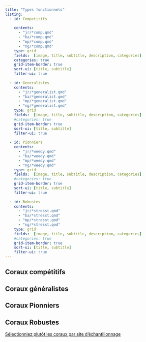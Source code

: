 ```yaml
---
title: "Types fonctionnels"
listing:
  - id: Competitifs
  
    contents: 
      - "jr/*comp.qmd"
      - "ba/*comp.qmd"
      - "mp/*comp.qmd"
      - "ng/*comp.qmd"
    type: grid
    fields:  [image, title, subtitle, description, categories]
    categories: true
    grid-item-border: true
    sort-ui: [title, subtitle]
    filter-ui: true
    
  - id: Generalistes
    contents: 
      - "jr/*generalist.qmd"
      - "ba/*generalist.qmd"
      - "mp/*generalist.qmd"
      - "ng/*generalist.qmd"
    type: grid
    fields:  [image, title, subtitle, description, categories]
    #categories: true
    grid-item-border: true
    sort-ui: [title, subtitle]
    filter-ui: true
  
  - id: Pionniers
    contents: 
      - "jr/*weedy.qmd"
      - "ba/*weedy.qmd"
      - "mp/*weedy.qmd"
      - "ng/*weedy.qmd"
    type: grid
    fields:  [image, title, subtitle, description, categories]
    #categories: true
    grid-item-border: true
    sort-ui: [title, subtitle]
    filter-ui: true
    
  - id: Robustes
    contents: 
      - "jr/*stresst.qmd"
      - "ba/*stresst.qmd"
      - "mp/*stresst.qmd"
      - "ng/*stresst.qmd"
    type: grid
    fields:  [image, title, subtitle, description, categories]
    #categories: true
    grid-item-border: true
    sort-ui: [title, subtitle]
    filter-ui: true
---
```


## Coraux compétitifs

::: {#Competitifs}
:::

## Coraux généralistes

::: {#Generalistes}
:::

## Coraux Pionniers

::: {#Pionniers}
:::

## Coraux Robustes

::: {#robustes}
:::

<a href="listing_site.html"> Sélectionniez plutôt les coraux par site d'échantillonnage</a>
